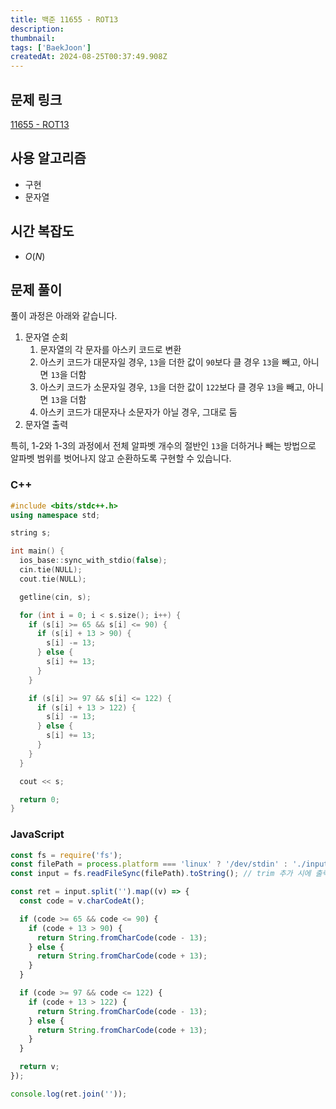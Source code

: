 ```yaml
---
title: 백준 11655 - ROT13
description:
thumbnail:
tags: ['BaekJoon']
createdAt: 2024-08-25T00:37:49.908Z
---
```


## 문제 링크

[11655 - ROT13](https://www.acmicpc.net/problem/11655)

## 사용 알고리즘

- 구현
- 문자열

## 시간 복잡도

- $O(N)$

## 문제 풀이

풀이 과정은 아래와 같습니다.

1. 문자열 순회
   1. 문자열의 각 문자를 아스키 코드로 변환
   2. 아스키 코드가 대문자일 경우, `13`을 더한 값이 `90`보다 클 경우 `13`을 빼고, 아니면 `13`을 더함
   3. 아스키 코드가 소문자일 경우, `13`을 더한 값이 `122`보다 클 경우 `13`을 빼고, 아니면 `13`을 더함
   4. 아스키 코드가 대문자나 소문자가 아닐 경우, 그대로 둠
2. 문자열 출력

특히, 1-2와 1-3의 과정에서 전체 알파벳 개수의 절반인 `13`을 더하거나 빼는 방법으로 알파벳 범위를 벗어나지 않고 순환하도록 구현할 수 있습니다.

### C++

```c++ title="C++"
#include <bits/stdc++.h>
using namespace std;

string s;

int main() {
  ios_base::sync_with_stdio(false);
  cin.tie(NULL);
  cout.tie(NULL);

  getline(cin, s);

  for (int i = 0; i < s.size(); i++) {
    if (s[i] >= 65 && s[i] <= 90) {
      if (s[i] + 13 > 90) {
        s[i] -= 13;
      } else {
        s[i] += 13;
      }
    }

    if (s[i] >= 97 && s[i] <= 122) {
      if (s[i] + 13 > 122) {
        s[i] -= 13;
      } else {
        s[i] += 13;
      }
    }
  }

  cout << s;

  return 0;
}
```

### JavaScript

```js title="JavaScript" hl:{3}
const fs = require('fs');
const filePath = process.platform === 'linux' ? '/dev/stdin' : './input.txt';
const input = fs.readFileSync(filePath).toString(); // trim 추가 시에 출력 형식 에러 발생

const ret = input.split('').map((v) => {
  const code = v.charCodeAt();

  if (code >= 65 && code <= 90) {
    if (code + 13 > 90) {
      return String.fromCharCode(code - 13);
    } else {
      return String.fromCharCode(code + 13);
    }
  }

  if (code >= 97 && code <= 122) {
    if (code + 13 > 122) {
      return String.fromCharCode(code - 13);
    } else {
      return String.fromCharCode(code + 13);
    }
  }

  return v;
});

console.log(ret.join(''));
```
